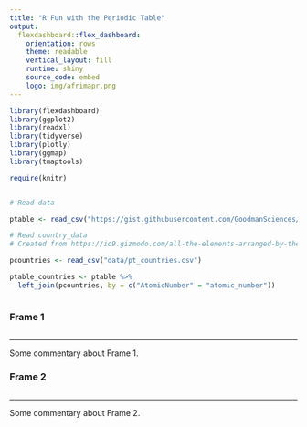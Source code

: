```yaml
---
title: "R Fun with the Periodic Table"
output: 
  flexdashboard::flex_dashboard:
    orientation: rows
    theme: readable
    vertical_layout: fill
    runtime: shiny
    source_code: embed
    logo: img/afrimapr.png
---
```


```r
library(flexdashboard)
library(ggplot2)
library(readxl)
library(tidyverse)
library(plotly)
library(ggmap)
library(tmaptools)

require(knitr)


# Read data

ptable <- read_csv("https://gist.githubusercontent.com/GoodmanSciences/c2dd862cd38f21b0ad36b8f96b4bf1ee/raw/1d92663004489a5b6926e944c1b3d9ec5c40900e/Periodic%2520Table%2520of%2520Elements.csv")

# Read country_data
# Created from https://io9.gizmodo.com/all-the-elements-arranged-by-the-country-that-discovere-560842860

pcountries <- read_csv("data/pt_countries.csv")

ptable_countries <- ptable %>% 
  left_join(pcountries, by = c("AtomicNumber" = "atomic_number"))



```

### Frame 1

```r
```

*** 

Some commentary about Frame 1.

### Frame 2 {data-commentary-width=400}

```r
```

*** 

Some commentary about Frame 2.